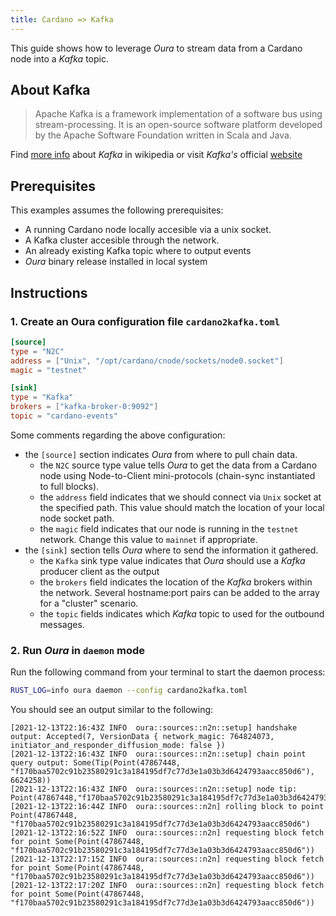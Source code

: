 ```yaml
---
title: Cardano => Kafka
---
```


This guide shows how to leverage _Oura_ to stream data from a Cardano node into a _Kafka_ topic.

## About Kafka

> Apache Kafka is a framework implementation of a software bus using stream-processing. It is an open-source software platform developed by the Apache Software Foundation written in Scala and Java.

Find [more info](https://en.wikipedia.org/wiki/Apache_Kafka) about _Kafka_ in wikipedia or visit _Kafka's_ official [website](https://kafka.apache.org/)


## Prerequisites

This examples assumes the following prerequisites:

- A running Cardano node locally accesible via a unix socket.
- A Kafka cluster accesible through the network.
- An already existing Kafka topic where to output events
- _Oura_ binary release installed in local system

## Instructions

### 1. Create an Oura configuration file `cardano2kafka.toml`

```toml
[source]
type = "N2C"
address = ["Unix", "/opt/cardano/cnode/sockets/node0.socket"]
magic = "testnet"

[sink]
type = "Kafka"
brokers = ["kafka-broker-0:9092"]
topic = "cardano-events"
```

Some comments regarding the above configuration:

- the `[source]` section indicates _Oura_ from where to pull chain data.
    - the `N2C` source type value tells _Oura_ to get the data from a Cardano node using Node-to-Client mini-protocols (chain-sync instantiated to full blocks).
    - the `address` field indicates that we should connect via `Unix` socket at the specified path. This value should match the location of your local node socket path.
    - the `magic` field indicates that our node is running in the `testnet` network. Change this value to `mainnet` if appropriate.
- the `[sink]` section tells _Oura_ where to send the information it gathered.
    - the `Kafka` sink type value indicates that _Oura_ should use a _Kafka_ producer client as the output
    - the `brokers` field indicates the location of the _Kafka_ brokers within the network. Several hostname:port pairs can be added to the array for a "cluster" scenario.
    - the `topic` fields indicates which _Kafka_ topic to used for the outbound messages.

### 2. Run _Oura_ in `daemon` mode

Run the following command from your terminal to start the daemon process:

```sh
RUST_LOG=info oura daemon --config cardano2kafka.toml
```

You should see an output similar to the following:

```
[2021-12-13T22:16:43Z INFO  oura::sources::n2n::setup] handshake output: Accepted(7, VersionData { network_magic: 764824073, initiator_and_responder_diffusion_mode: false })
[2021-12-13T22:16:43Z INFO  oura::sources::n2n::setup] chain point query output: Some(Tip(Point(47867448, "f170baa5702c91b23580291c3a184195df7c77d3e1a03b3d6424793aacc850d6"), 6624258))
[2021-12-13T22:16:43Z INFO  oura::sources::n2n::setup] node tip: Point(47867448,"f170baa5702c91b23580291c3a184195df7c77d3e1a03b3d6424793aacc850d6")
[2021-12-13T22:16:44Z INFO  oura::sources::n2n] rolling block to point Point(47867448, "f170baa5702c91b23580291c3a184195df7c77d3e1a03b3d6424793aacc850d6")
[2021-12-13T22:16:52Z INFO  oura::sources::n2n] requesting block fetch for point Some(Point(47867448, "f170baa5702c91b23580291c3a184195df7c77d3e1a03b3d6424793aacc850d6"))
[2021-12-13T22:17:15Z INFO  oura::sources::n2n] requesting block fetch for point Some(Point(47867448, "f170baa5702c91b23580291c3a184195df7c77d3e1a03b3d6424793aacc850d6"))
[2021-12-13T22:17:20Z INFO  oura::sources::n2n] requesting block fetch for point Some(Point(47867448, "f170baa5702c91b23580291c3a184195df7c77d3e1a03b3d6424793aacc850d6"))
```


